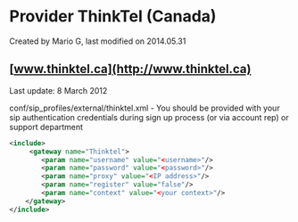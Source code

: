 
# Provider ThinkTel (Canada) 

 Created by  Mario G, last modified on 2014.05.31

## [www.thinktel.ca](http://www.thinktel.ca)

Last update: 8 March 2012

  
conf/sip\_profiles/external/thinktel.xml - You should be provided with your sip authentication credentials during sign up process (or via account rep) or support department

```xml
<include>
     <gateway name="Thinktel">
        <param name="username" value="<username>"/>
        <param name="password" value="<password>"/>
        <param name="proxy" value="<IP address>"/>
        <param name="register" value="false"/>
        <param name="context" value="<your context>"/>
    </gateway>
</include>
```


